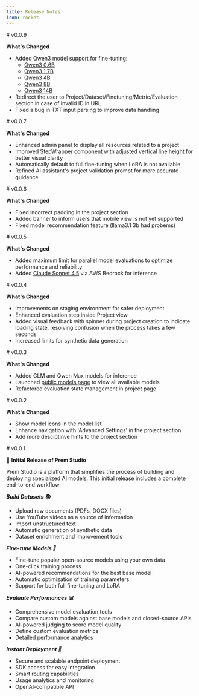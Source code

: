 ```yaml
---
title: Release Notes
icon: rocket
---
```


<Update label="October 10, 2025" description="v0.0.9">
# v0.0.9

**What's Changed**
- Added Qwen3 model support for fine-tuning:
  - [Qwen3 0.6B](https://studio.premai.io/public/models/qwen3-0.6b)
  - [Qwen3 1.7B](https://studio.premai.io/public/models/qwen3-1.7b)
  - [Qwen3 4B](https://studio.premai.io/public/models/qwen3-4b)
  - [Qwen3 8B](https://studio.premai.io/public/models/qwen3-8b)
  - [Qwen3 14B](https://studio.premai.io/public/models/qwen3-14b)
- Redirect the user to Project/Dataset/Finetuning/Metric/Evaluation section in case of invalid ID in URL
- Fixed a bug in TXT input parsing to improve data handling

</Update>

<Update label="October 8, 2025" description="v0.0.7">
# v0.0.7

**What's Changed**
- Enhanced admin panel to display all resources related to a project
- Improved StepWrapper component with adjusted vertical line height for better visual clarity
- Automatically default to full fine-tuning when LoRA is not available
- Refined AI assistant's project validation prompt for more accurate guidance

</Update>

<Update label="October 7, 2025" description="v0.0.6">
# v0.0.6

**What's Changed**
- Fixed incorrect padding in the project section
- Added banner to inform users that mobile view is not yet supported
- Fixed model recommendation feature (llama3.1 3b had probems)

</Update>

<Update label="October 7, 2025" description="v0.0.5">
# v0.0.5

**What's Changed**
- Added maximum limit for parallel model evaluations to optimize performance and reliability
- Added [Claude Sonnet 4.5](https://studio.premai.io/public/models/claude-4.5-sonnet) via AWS Bedrock for inference

</Update>

<Update label="October 6, 2025" description="v0.0.4">
# v0.0.4

**What's Changed**
- Improvements on staging environment for safer deployment
- Enhanced evaluation step inside Project view
- Added visual feedback with spinner during project creation to indicate loading state, resolving confusion when the process takes a few seconds
- Increased limits for synthetic data generation

</Update>

<Update label="October 2, 2025" description="v0.0.3">
# v0.0.3

**What's Changed**
- Added GLM and Qwen Max models for inference
- Launched [public models page](https://studio.premai.io/public/models) to view all available models
- Refactored evaluation state management in project page

</Update>

<Update label="October 2, 2025" description="v0.0.2">
# v0.0.2

**What's Changed**
- Show model icons in the model list
- Enhance navigation with 'Advanced Settings' in the project section
- Add more desciptinve hints to the project section

</Update>

<Update label="September 30, 2025" description="v0.0.1">
# v0.0.1

🎉 **Initial Release of Prem Studio**

Prem Studio is a platform that simplifies the process of building and deploying specialized AI models. This initial release includes a complete end-to-end workflow:

***Build Datasets 📚***
- Upload raw documents (PDFs, DOCX files)
- Use YouTube videos as a source of information
- Import unstructured text
- Automatic generation of synthetic data
- Dataset enrichment and improvement tools

***Fine-tune Models 🧠***
- Fine-tune popular open-source models using your own data
- One-click training process
- AI-powered recommendations for the best base model
- Automatic optimization of training parameters
- Support for both full fine-tuning and LoRA

***Evaluate Performances 📊***
- Comprehensive model evaluation tools
- Compare custom models against base models and closed-source APIs
- AI-powered judging to score model quality
- Define custom evaluation metrics
- Detailed performance analytics

***Instant Deployment 🚀***
- Secure and scalable endpoint deployment
- SDK access for easy integration
- Smart routing capabilities
- Usage analytics and monitoring
- OpenAI-compatible API

</Update>
